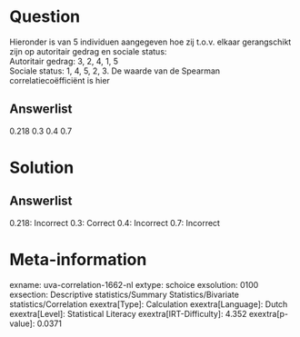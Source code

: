 Question
========

Hieronder is van 5 individuen aangegeven hoe zij t.o.v. elkaar
gerangschikt zijn op autoritair gedrag en sociale status:\
Autoritair gedrag: 3, 2, 4, 1, 5\
Sociale status: 1, 4, 5, 2, 3. De waarde van de Spearman
correlatiecoëfficiënt is hier

Answerlist
----------

0.218
0.3
0.4
0.7

Solution
========

Answerlist
----------

0.218: Incorrect
0.3: Correct
0.4: Incorrect
0.7: Incorrect

Meta-information
================
exname: uva-correlation-1662-nl
extype: schoice
exsolution: 0100
exsection: Descriptive statistics/Summary Statistics/Bivariate statistics/Correlation
exextra[Type]: Calculation
exextra[Language]: Dutch
exextra[Level]: Statistical Literacy
exextra[IRT-Difficulty]: 4.352
exextra[p-value]: 0.0371
